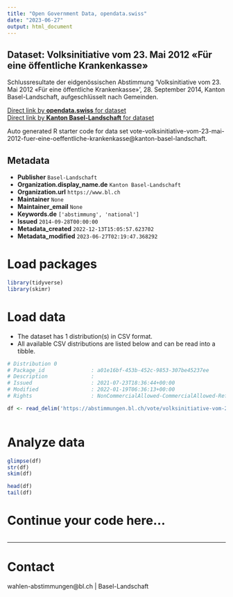 ```yaml
---
title: "Open Government Data, opendata.swiss"
date: "2023-06-27"
output: html_document
---
```


## Dataset: Volksinitiative vom 23. Mai 2012 «Für eine öffentliche Krankenkasse»

Schlussresultate der eidgenössischen Abstimmung 'Volksinitiative vom 23. Mai 2012 «Für eine öffentliche Krankenkasse»', 28. September 2014, Kanton Basel-Landschaft, aufgeschlüsselt nach Gemeinden.

[Direct link by **opendata.swiss** for dataset](https://opendata.swiss/de/dataset/volksinitiative-vom-23-mai-2012-fur-eine-offentliche-krankenkasse1)<br>
[Direct link by **Kanton Basel-Landschaft** for dataset](https://abstimmungen.bl.ch/vote/volksinitiative-vom-23-mai-2012-fuer-eine-oeffentliche-krankenkasse/data)

Auto generated R starter code for data set vote-volksinitiative-vom-23-mai-2012-fuer-eine-oeffentliche-krankenkasse@kanton-basel-landschaft.

## Metadata

- **Publisher** `Basel-Landschaft`
- **Organization.display_name.de** `Kanton Basel-Landschaft`
- **Organization.url** `https://www.bl.ch`
- **Maintainer** `None`
- **Maintainer_email** `None`
- **Keywords.de** `['abstimmung', 'national']`
- **Issued** `2014-09-28T00:00:00`
- **Metadata_created** `2022-12-13T15:05:57.623702`
- **Metadata_modified** `2023-06-27T02:19:47.368292`


# Load packages

```r

library(tidyverse)
library(skimr)

```

# Load data

-   The dataset has 1 distribution(s) in CSV format.
-   All available CSV distributions are listed below and can be read into a tibble.

```r

# Distribution 0
# Package_id               : a01e16bf-453b-452c-9853-307be45237ee
# Description              : 
# Issued                   : 2021-07-23T18:36:44+00:00
# Modified                 : 2022-01-19T06:36:13+00:00
# Rights                   : NonCommercialAllowed-CommercialAllowed-ReferenceRequired

df <- read_delim('https://abstimmungen.bl.ch/vote/volksinitiative-vom-23-mai-2012-fuer-eine-oeffentliche-krankenkasse/data-csv')



```

# Analyze data

```r

glimpse(df)
str(df)
skim(df)

head(df)
tail(df)

```

# Continue your code here...

```r

```

------------------------------------------------------------------------

# Contact

wahlen-abstimmungen@bl.ch | Basel-Landschaft
